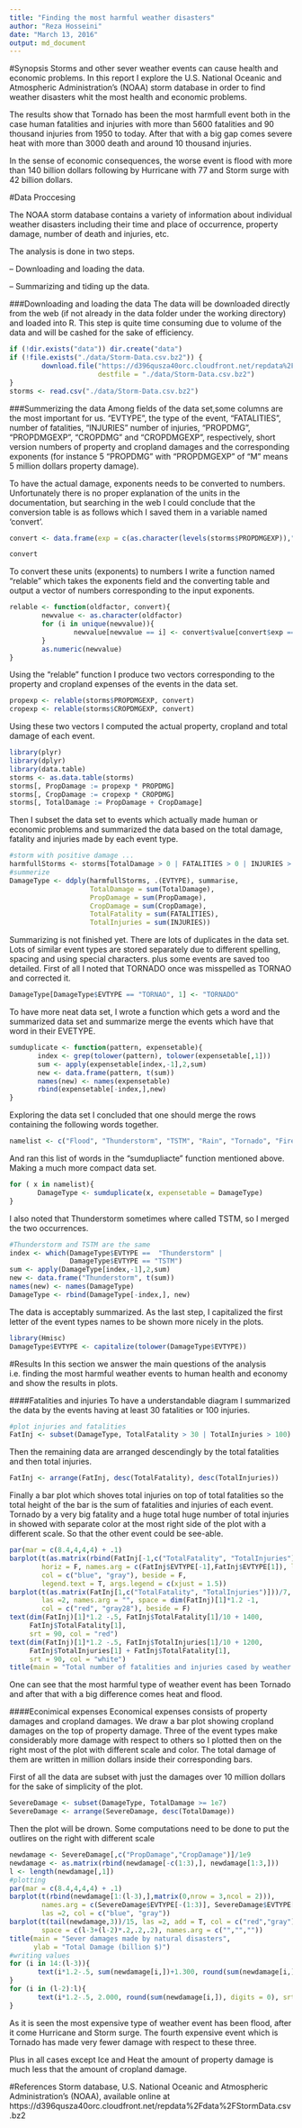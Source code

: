 ```yaml
---
title: "Finding the most harmful weather disasters"
author: "Reza Hosseini"
date: "March 13, 2016"
output: md_document
---
```

#Synopsis 
Storms and other sever weather events can cause health and economic problems. In this report I explore the U.S. National Oceanic and Atmospheric Administration's (NOAA) storm database in order to find weather disasters whit the most health and economic problems.

The results show that Tornado has been the most harmfull event  both in the case human fatalities and injuries with more than 5600 fatalities and 90 thousand injuries from 1950 to today. After that with a big gap comes severe heat with more than 3000 death and around 10 thousand injuries. 

In the sense of economic consequences, the worse event is flood with more than 140 billion dollars following by Hurricane with 77 and Storm surge with 42 billion dollars.

#Data Proccesing

The NOAA storm database contains a variety of information about individual weather disasters including their time and place of occurrence, property damage, number of death and injuries, etc.

The analysis is done in two steps. 

 -- Downloading and loading the data.
 
 -- Summarizing and tiding up the data.
 
###Downloading and loading the data
The data will be downloaded directly from the web (if not already in the data folder under the working directory) and loaded into R. This step is quite time consuming due to volume of the data and will be cashed for the sake of efficiency. 
```r
if (!dir.exists("data")) dir.create("data")
if (!file.exists("./data/Storm-Data.csv.bz2")) {
        download.file("https://d396qusza40orc.cloudfront.net/repdata%2Fdata%2FStormData.csv.bz2",
                      destfile = "./data/Storm-Data.csv.bz2")
}
storms <- read.csv("./data/Storm-Data.csv.bz2")
```

###Summerizing the data
Among fields of the data set,some columns are the most important for us. "EVTYPE", the type of the event, "FATALITIES", number of fatalities, "INJURIES" number of injuries, "PROPDMG", "PROPDMGEXP", "CROPDMG" and "CROPDMGEXP", respectively, short version numbers of property and cropland damages and the corresponding exponents (for instance 5 "PROPDMG" with "PROPDMGEXP" of "M" means 5 million dollars property damage). 

To have the actual damage, exponents needs to be converted to numbers. Unfortunately there is no proper explanation of the units in the documentation, but searching in the web I could conclude that the conversion table is as follows which I saved them in a variable named 'convert'.
```r
convert <- data.frame(exp = c(as.character(levels(storms$PROPDMGEXP)),"k"), value = c(0,0,0,10,10,10,10,10,10,10,10,10,10,1000000000,100,100,1000,1000000,100000, 1000))
```

```r
convert
```

To convert these units (exponents) to numbers I write a function named "relable" which takes the exponents field and the converting table and output a vector of numbers corresponding to the input exponents. 
```r
relable <- function(oldfactor, convert){
        newvalue <- as.character(oldfactor)
        for (i in unique(newvalue)){
                newvalue[newvalue == i] <- convert$value[convert$exp == i]
        }
        as.numeric(newvalue)
}
```
Using the "relable" function I produce two vectors corresponding to the property and cropland expenses of the events in the data set.
```r
propexp <- relable(storms$PROPDMGEXP, convert)
cropexp <- relable(storms$CROPDMGEXP, convert)
```
Using these two vectors I computed the actual property, cropland and total damage of each event.
```r
library(plyr)
library(dplyr)
library(data.table)
storms <- as.data.table(storms)
storms[, PropDamage := propexp * PROPDMG]
storms[, CropDamage := cropexp * CROPDMG]
storms[, TotalDamage := PropDamage + CropDamage]
```
Then I subset the data set to events which actually made human or economic problems and summarized the data based on the total damage, fatality and injuries made by each event type.
```r
#storm with positive damage ...
harmfullStorms <- storms[TotalDamage > 0 | FATALITIES > 0 | INJURIES > 0,]
#summerize
DamageType <- ddply(harmfullStorms, .(EVTYPE), summarise, 
                    TotalDamage = sum(TotalDamage), 
                    PropDamage = sum(PropDamage),
                    CropDamage = sum(CropDamage),
                    TotalFatality = sum(FATALITIES),
                    TotalInjuries = sum(INJURIES))
```
Summarizing is not finished yet. There are lots of duplicates in the data set. Lots of similar event types are stored separately due to different spelling, spacing and using special characters. plus some events are saved too detailed.
First of all I noted that TORNADO once was misspelled as TORNAO and corrected it.
```r
DamageType[DamageType$EVTYPE == "TORNAO", 1] <- "TORNADO"
```
To have more neat data set, I wrote a function which gets a word and the summarized data set and summarize merge the events which have that word in their EVETYPE. 
```r
sumduplicate <- function(pattern, expensetable){
       index <- grep(tolower(pattern), tolower(expensetable[,1]))
       sum <- apply(expensetable[index,-1],2,sum)
       new <- data.frame(pattern, t(sum))
       names(new) <- names(expensetable)
       rbind(expensetable[-index,],new)
}
```
Exploring the data set I concluded that one should merge the rows containing the following words together.
```r
namelist <- c("Flood", "Thunderstorm", "TSTM", "Rain", "Tornado", "Fire", "Squall", "Freez", "Hurricane", "Ice", "Hail", "waterspout", "Heat", "Glaze", "precipitation", "microburst", "Wet", "winter", "Cold", "Tsunami", "Snow", "Stream", "Lightning", "Dust", "Wintry Mix", "Urban", "Wind")
```
And ran this list of words in the "sumdupliacte" function mentioned above. Making a much more compact data set.
```r
for ( x in namelist){
       DamageType <- sumduplicate(x, expensetable = DamageType)
}
```
I also noted that Thunderstorm sometimes where called TSTM, so I merged the two occurrences.
```r
#Thunderstorm and TSTM are the same
index <- which(DamageType$EVTYPE ==  "Thunderstorm" |
               DamageType$EVTYPE == "TSTM")
sum <- apply(DamageType[index,-1],2,sum)
new <- data.frame("Thunderstorm", t(sum))
names(new) <- names(DamageType)
DamageType <- rbind(DamageType[-index,], new)
```
The data is acceptably summarized. As the last step, I capitalized the first letter of the event types names to be shown more nicely in the plots.
```r
library(Hmisc)
DamageType$EVTYPE <- capitalize(tolower(DamageType$EVTYPE))
```
#Results
In this section we answer the main questions of the analysis i.e. finding the most harmful weather events to human health and economy and show the results in plots.


####Fatalities and injuries
To have a understandable diagram I summarized the data by the events having at least 30 fatalities or 100 injuries.
```r
#plot injuries and fatalities
FatInj <- subset(DamageType, TotalFatality > 30 | TotalInjuries > 100)
```
Then the remaining data are arranged descendingly by the total fatalities and then total injuries.
```r
FatInj <- arrange(FatInj, desc(TotalFatality), desc(TotalInjuries))
```
Finally a bar plot which shoves total injuries on top of total fatalities so the total height of the bar is the sum of fatalities and injuries of each event. Tornado by a very big fatality and a huge total huge number of total injuries in showed with separate color at the most right side of the plot with a different scale. So that the other event could be see-able. 
```r
par(mar = c(8.4,4,4,4) + .1)
barplot(t(as.matrix(rbind(FatInj[-1,c("TotalFatality", "TotalInjuries")],c(0,0)))),
        horiz = F, names.arg = c(FatInj$EVTYPE[-1],FatInj$EVTYPE[1]), las = 2, 
        col = c("blue", "gray"), beside = F,
        legend.text = T, args.legend = c(xjust = 1.5))
barplot(t(as.matrix(FatInj[1,c("TotalFatality", "TotalInjuries")]))/7, add = T, 
        las =2, names.arg = "", space = dim(FatInj)[1]*1.2 -1, 
        col = c("red", "gray28"), beside = F)  
text(dim(FatInj)[1]*1.2 -.5, FatInj$TotalFatality[1]/10 + 1400,
     FatInj$TotalFatality[1], 
     srt = 90, col = "red")
text(dim(FatInj)[1]*1.2 -.5, FatInj$TotalInjuries[1]/10 + 1200,
     FatInj$TotalInjuries[1] + FatInj$TotalFatality[1], 
     srt = 90, col = "white")
title(main = "Total number of fatalities and injuries cased by weather events 1950-2015")
```
One can see that the most harmful type of weather event has been Tornado and after that with a big difference comes heat and flood.

####Econimical expenses
Economical expenses consists of property damages and cropland damages. We draw a bar plot showing cropland damages on the top of property damage. Three of the event types make considerably more damage with respect to others so I plotted then on the right most of the plot with different scale and color. The total damage of them are written in million dollars inside their corresponding bars.

First of all the data are subset with just the damages over 10 million dollars for the sake of simplicity of the plot.
```r
SevereDamage <- subset(DamageType, TotalDamage >= 1e7)
SevereDamage <- arrange(SevereDamage, desc(TotalDamage))
```
Then the plot will be drown. Some computations need to be done to put the outlires on the right with different scale
```r
newdamage <- SevereDamage[,c("PropDamage","CropDamage")]/1e9
newdamage <- as.matrix(rbind(newdamage[-c(1:3),], newdamage[1:3,]))
l <- length(newdamage[,1])
#plotting
par(mar = c(8.4,4,4,4) + .1)
barplot(t(rbind(newdamage[1:(l-3),],matrix(0,nrow = 3,ncol = 2))), 
        names.arg = c(SevereDamage$EVTYPE[-(1:3)], SevereDamage$EVTYPE[1:3]),
        las =2, col = c("blue", "gray"))
barplot(t(tail(newdamage,3))/15, las =2, add = T, col = c("red","gray"), 
        space = c(l-3+(l-2)*.2,.2,.2), names.arg = c("","",""))
title(main = "Sever damages made by natural disasters", 
      ylab = "Total Damage (billion $)")
#writing values
for (i in 14:(l-3)){
       text(i*1.2-.5, sum(newdamage[i,])+1.300, round(sum(newdamage[i,]), digits = 2), srt = 90)
}
for (i in (l-2):l){
       text(i*1.2-.5, 2.000, round(sum(newdamage[i,]), digits = 0), srt = 90)
}
```
As it is seen the most expensive type of weather event has been flood, after it come Hurricane and Storm surge. The fourth expensive event which is Tornado has made very fewer damage with respect to these three.

Plus in all cases except Ice and Heat the amount of property damage is much less that the amount of cropland damage.

#References
Storm database, U.S. National Oceanic and Atmospheric Administration's (NOAA), available online at
https://d396qusza40orc.cloudfront.net/repdata%2Fdata%2FStormData.csv.bz2